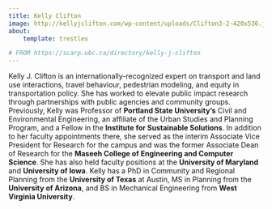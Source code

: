 ```yaml
---
title: Kelly Clifton
image: http://kellyjclifton.com/wp-content/uploads/Clifton3-2-420x536.jpg
about:
    template: trestles

# FROM https://scarp.ubc.ca/directory/kelly-j-clifton
---
```


Kelly J. Clifton is an internationally-recognized expert on transport and land use interactions, travel behaviour, 
pedestrian modeling, and equity in transportation policy. She has worked to elevate public impact research through 
partnerships with public agencies and community groups. Previously, Kelly was Professor of **Portland State University’s**
Civil and Environmental Engineering, an affiliate of the Urban Studies and Planning Program, and a Fellow in the 
**Institute for Sustainable Solutions**. In addition to her faculty appointments there, she served as the interim 
Associate Vice President for Research for the campus and was the former Associate Dean of Research for the 
**Maseeh College of Engineering and Computer Science**. She has also held faculty positions at the **University of Maryland**
and **University of Iowa**. Kelly has a PhD in Community and Regional Planning from the **University of Texas** at Austin, MS 
in Planning from the **University of Arizona**, and BS in Mechanical Engineering from **West Virginia University**. 
